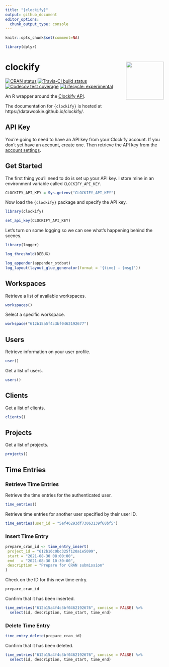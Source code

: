 ```yaml
---
title: "{clockify}"
output: github_document
editor_options: 
  chunk_output_type: console
---
```


<!-- README.md is generated from README.Rmd. Please edit that file -->

```r
knitr::opts_chunk$set(comment=NA)

library(dplyr)
```

# clockify <img src="man/figures/clockify-hex.png" align="right" alt="" width="120" />

<!-- badges: start -->
[![CRAN status](https://www.r-pkg.org/badges/version/clockify)](https://cran.r-project.org/package=clockify)
[![Travis-CI build status](https://travis-ci.org/datawookie/clockify.svg?branch=master)](https://travis-ci.org/datawookie/clockify)
[![Codecov test coverage](https://img.shields.io/codecov/c/github/datawookie/clockify.svg)](https://codecov.io/github/datawookie/clockify)
[![Lifecycle: experimental](https://img.shields.io/badge/lifecycle-experimental-orange.svg)](https://lifecycle.r-lib.org/articles/stages.html)<!-- badges: end -->

An R wrapper around the [Clockify API](https://clockify.me/developers-api).

The documentation for `{clockify}` is hosted at https://datawookie.github.io/clockify/.

## API Key

You're going to need to have an API key from your Clockify account. If you don't yet have an account, create one. Then retrieve the API key from the [account settings](https://clockify.me/user/settings).

## Get Started

The first thing you'll need to do is set up your API key. I store mine in an environment variable called `CLOCKIFY_API_KEY`.

<!-- Use API key from demo account. -->

```r
CLOCKIFY_API_KEY = Sys.getenv("CLOCKIFY_API_KEY")
```

Now load the `{clockify}` package and specify the API key.

```r
library(clockify)

set_api_key(CLOCKIFY_API_KEY)
```

Let's turn on some logging so we can see what's happening behind the scenes.

```r
library(logger)

log_threshold(DEBUG)
```
```r
log_appender(appender_stdout)
log_layout(layout_glue_generator(format = '{time} — {msg}'))
```

## Workspaces

Retrieve a list of available workspaces.

```r
workspaces()
```

Select a specific workspace.

```r
workspace("612b15a5f4c3bf0462192677")
```

## Users

Retrieve information on your user profile.

```r
user()
```

Get a list of users.

```r
users()
```

## Clients

Get a list of clients.

```r
clients()
```

## Projects

Get a list of projects.

```r
projects()
```

## Time Entries

### Retrieve Time Entries

Retrieve the time entries for the authenticated user.

```r
time_entries()
```

Retrieve time entries for another user specified by their user ID.

```r
time_entries(user_id = "5ef46293df73063139f60bf5")
```

### Insert Time Entry

```r
prepare_cran_id <- time_entry_insert(
 project_id = "612b16c0bc325f120a1e5099",
 start = "2021-08-30 08:00:00",
 end   = "2021-08-30 10:30:00",
 description = "Prepare for CRAN submission"
)
```

Check on the ID for this new time entry.

```r
prepare_cran_id
```

Confirm that it has been inserted.

```r
time_entries("612b15a4f4c3bf0462192676", concise = FALSE) %>%
  select(id, description, time_start, time_end)
```

### Delete Time Entry

```r
time_entry_delete(prepare_cran_id)
```

Confirm that it has been deleted.

```r
time_entries("612b15a4f4c3bf0462192676", concise = FALSE) %>%
  select(id, description, time_start, time_end)
```
